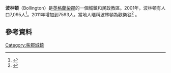{{Infobox UK place
|country =                 英格蘭
|official_name=             Bollington
|label_position= left
|latitude=                 53.298
|longitude=                -2.093
| population = 7,095
| population_ref = <ref name=2001census />
 |civil_parish=            Bollington
|unitary_england=       [[Cheshire_East|Cheshire East]]
|lieutenancy_england=   [[柴郡|柴郡]]
|region=                  西北英格蘭
|post_town=                MACCLESFIELD
|postcode_district =       SK10
|postcode_area=            SK
|dial_code=             01625
|os_grid_reference=     SJ9377
|static_image=[[File:Bollington.jpg|240px]]
|static_image_caption=
}}
'''波林頓'''（Bollington）是[[英格蘭|英格蘭]][[柴郡|柴郡]]的一個城鎮和民政教區。2001年，波林頓有人口7,095人<ref name=2001census>{{cite web|url=http://neighbourhood.statistics.gov.uk/dissemination/LeadTableView.do?a=3&b=792625&c=Bollington&d=16&e=15&g=428749&i=1001x1003x1004&m=0&enc=1&dsFamilyId=779|title=Official 2001 UK census figures|publisher=neighbourhood.statistics.gov.uk|accessdate=14 June 2007|archive-date=2016-06-25|archive-url=https://web.archive.org/web/20160625035148/http://neighbourhood.statistics.gov.uk/dissemination/LeadTableView.do?a=3&b=792625&c=Bollington&d=16&e=15&g=428749&i=1001x1003x1004&m=0&enc=1&dsFamilyId=779|dead-url=no}}</ref>。2011年增加到7593人。當地人暱稱波林頓為歡樂谷<ref>{{cite web|url=http://www.theyworkforyou.com/debates/?id=2010-06-08e.183.2&s=bollington#g274.0|title=Economic Affairs and Work and Pensions|work=theyworkforyou.com|access-date=2016-03-08|archive-date=2012-10-25|archive-url=https://web.archive.org/web/20121025045354/http://www.theyworkforyou.com/debates/?id=2010-06-08e.183.2&s=bollington#g274.0|dead-url=no}}</ref> 。
== 參考資料 ==
{{reflist}}

[[Category:柴郡城鎮|Category:柴郡城鎮]]